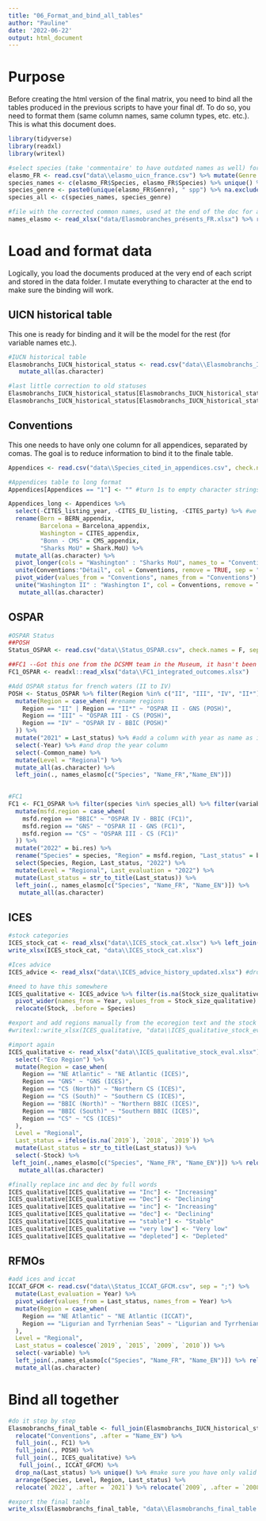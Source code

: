 ```yaml
---
title: "06_Format_and_bind_all_tables"
author: "Pauline"
date: '2022-06-22'
output: html_document
---
```


# Purpose
Before creating the html version of the final matrix, you need to bind all the tables produced in the previous scripts to have your final df. To do so, you need to format them (same column names, same column types, etc. etc.). This is what this document does.

```r
library(tidyverse)
library(readxl)
library(writexl)

#select species (take 'commentaire' to have outdated names as well) for FC1 OSPAR
elasmo_FR <- read.csv("data\\elasmo_uicn_france.csv") %>% mutate(Genre = word(.$Species, 1))
species_names <- c(elasmo_FR$Species, elasmo_FR$Species) %>% unique() %>% na.exclude()
species_genre <- paste0(unique(elasmo_FR$Genre), " spp") %>% na.exclude()
species_all <- c(species_names, species_genre)

#file with the corrected common names, used at the end of the doc for adding the common names
names_elasmo <- read_xlsx("data/Elasmobranches_présents_FR.xlsx") %>% rename(Species = Espèce, Name_FR = "Nom commun", Name_EN = "Nom anglais")
```

# Load and format data
Logically, you load the documents produced at the very end of each script and stored in the data folder.
I mutate everything to character at the end to make sure the binding will work.

## UICN historical table
This one is ready for binding and it will be the model for the rest (for variable names etc.).
```r
#IUCN historical table
Elasmobranchs_IUCN_historical_status <- read.csv("data\\Elasmobranchs_IUCN_historical_status.csv", encoding = "UTF-8", check.names = F) %>%
   mutate_all(as.character)

#last little correction to old statuses
Elasmobranchs_IUCN_historical_status[Elasmobranchs_IUCN_historical_status == "nt"] <- "NT"
Elasmobranchs_IUCN_historical_status[Elasmobranchs_IUCN_historical_status == "LR/nt"] <- "NT"
```

## Conventions
This one needs to have only one column for all appendices, separated by comas. The goal is to reduce information to bind it to the finale table.
```r
Appendices <- read.csv("data\\Species_cited_in_appendices.csv", check.names = F, sep = ",")

#Appendices table to long format
Appendices[Appendices == "1"] <- "" #turn 1s to empty character strings

Appendices_long <- Appendices %>% 
  select(-CITES_listing_year, -CITES_EU_listing, -CITES_party) %>% #we don't need these columns : for CITES keep only CITES_appendix
  rename(Bern = BERN_appendix, 
         Barcelona = Barcelona_appendix, 
         Washington = CITES_appendix, 
         "Bonn - CMS" = CMS_appendix,
         "Sharks MoU" = Shark.MoU) %>%
  mutate_all(as.character) %>%
  pivot_longer(cols = "Washington" : "Sharks MoU", names_to = "Conventions", values_to = "Détail", values_drop_na = T) %>%
  unite(Conventions:"Détail", col = Conventions, remove = TRUE, sep = " ", na.rm = T) %>%
  pivot_wider(values_from = "Conventions", names_from = "Conventions") %>% #group by wasn't working
  unite("Washington II" : "Washington I", col = Conventions, remove = T, sep = ", ", na.rm = T) %>%
   mutate_all(as.character)
```

## OSPAR
```r
#OSPAR Status
##POSH
Status_OSPAR <- read.csv("data\\Status_OSPAR.csv", check.names = F, sep = ";") #to have symbols

##FC1 --Got this one from the DCSMM team in the Museum, it hasn't been published yet
FC1_OSPAR <- readxl::read_xlsx("data\\FC1_integrated_outcomes.xlsx")

#Add OSPAR status for french waters (II to IV)
POSH <- Status_OSPAR %>% filter(Region %in% c("II", "III", "IV", "II*")) %>%
  mutate(Region = case_when( #rename regions
    Region == "II" | Region == "II*" ~ "OSPAR II - GNS (POSH)",
    Region == "III" ~ "OSPAR III - CS (POSH)",
    Region == "IV" ~ "OSPAR IV - BBIC (POSH)"
  )) %>%
  mutate("2021" = Last_status) %>% #add a column with year as name as in elasmo table
  select(-Year) %>% #and drop the year column
  select(-Common_name) %>%
  mutate(Level = "Regional") %>%
  mutate_all(as.character) %>%
  left_join(., names_elasmo[c("Species", "Name_FR","Name_EN")])
  

#FC1
FC1 <- FC1_OSPAR %>% filter(species %in% species_all) %>% filter(variable == "Long") %>% #keep only long term trend
  mutate(msfd.region = case_when(
    msfd.region == "BBIC" ~ "OSPAR IV - BBIC (FC1)",
    msfd.region == "GNS" ~ "OSPAR II - GNS (FC1)",
    msfd.region == "CS" ~ "OSPAR III - CS (FC1)"
  )) %>%
  mutate("2022" = bi.res) %>%
  rename("Species" = species, "Region" = msfd.region, "Last_status" = bi.res) %>% 
  select(Species, Region, Last_status, "2022") %>%
  mutate(Level = "Regional", Last_evaluation = "2022") %>%
  mutate(Last_status = str_to_title(Last_status)) %>%
  left_join(., names_elasmo[c("Species", "Name_FR", "Name_EN")]) %>%
   mutate_all(as.character)
```

## ICES
```r
#stock categories
ICES_stock_cat <- read_xlsx("data\\ICES_stock_cat.xlsx") %>% left_join(., names_elasmo[c("Species", "Name_FR", "Name_EN")]) %>% relocate(c("Name_FR", "Name_EN"), .after = Species)
write_xlsx(ICES_stock_cat, "data\\ICES_stock_cat.xlsx")

#Ices advice
ICES_advice <- read_xlsx("data\\ICES_advice_history_updated.xlsx") #drop 1st id col

#need to have this somewhere 
ICES_qualitative <- ICES_advice %>% filter(is.na(Stock_size_qualitative) == F) %>% select(Species, Stock_size_qualitative, Stock, "Eco Region", Year) %>%
  pivot_wider(names_from = Year, values_from = Stock_size_qualitative) %>%
  relocate(Stock, .before = Species) 

#export and add regions manually from the ecoregion text and the stock's name (sorry, didn't find a better way)
#writexl::write_xlsx(ICES_qualitative, "data\\ICES_qualitative_stock_eval.xlsx")

#import again
ICES_qualitative <- read_xlsx("data\\ICES_qualitative_stock_eval.xlsx") %>%
  select(-"Eco Region") %>%
  mutate(Region = case_when(
    Region == "NE Atlantic" ~ "NE Atlantic (ICES)",
    Region == "GNS" ~ "GNS (ICES)",
    Region == "CS (North)" ~ "Northern CS (ICES)",
    Region == "CS (South)" ~ "Southern CS (ICES)",
    Region == "BBIC (North)" ~ "Northern BBIC (ICES)",
    Region == "BBIC (South)" ~ "Southern BBIC (ICES)",
    Region == "CS" ~ "CS (ICES)"
  ),
  Level = "Regional",
  Last_status = ifelse(is.na(`2019`), `2018`, `2019`)) %>% 
  mutate(Last_status = str_to_title(Last_status)) %>%
  select(-Stock) %>%
 left_join(.,names_elasmo[c("Species", "Name_FR", "Name_EN")]) %>% relocate(c("Name_FR", "Name_EN"), .after = "Species") %>%
   mutate_all(as.character)

#finally replace inc and dec by full words
ICES_qualitative[ICES_qualitative == "Inc"] <- "Increasing"
ICES_qualitative[ICES_qualitative == "Dec"] <- "Declining"
ICES_qualitative[ICES_qualitative == "inc"] <- "Increasing"
ICES_qualitative[ICES_qualitative == "dec"] <- "Declining"
ICES_qualitative[ICES_qualitative == "stable"] <- "Stable"
ICES_qualitative[ICES_qualitative == "very low"] <- "Very low"
ICES_qualitative[ICES_qualitative == "depleted"] <- "Depleted"
```

## RFMOs
```r
#add ices and iccat
ICCAT_GFCM <- read.csv("data\\Status_ICCAT_GFCM.csv", sep = ";") %>%
  mutate(Last_evaluation = Year) %>%
  pivot_wider(values_from = Last_status, names_from = Year) %>%
  mutate(Region = case_when(
    Region == "NE Atlantic" ~ "NE Atlantic (ICCAT)",
    Region == "Ligurian and Tyrrhenian Seas" ~ "Ligurian and Tyrrhenian Seas (GFCM)" 
  ),
  Level = "Regional",
  Last_status = coalesce(`2019`, `2015`, `2009`, `2010`)) %>%
  select(-variable) %>%
  left_join(.,names_elasmo[c("Species", "Name_FR", "Name_EN")]) %>% relocate(c("Name_FR", "Name_EN"), .after = "Species") %>%
  mutate_all(as.character)
```

# Bind all together
```r
#do it step by step
Elasmobranchs_final_table <- full_join(Elasmobranchs_IUCN_historical_status, Appendices_long) %>% 
  relocate("Conventions", .after = "Name_EN") %>%
  full_join(., FC1) %>%
  full_join(., POSH) %>%
  full_join(., ICES_qualitative) %>%
   full_join(., ICCAT_GFCM) %>%
  drop_na(Last_status) %>% unique() %>% #make sure you have only valid rows
  arrange(Species, Level, Region, Last_status) %>%
  relocate(`2022`, .after = `2021`) %>% relocate(`2009`, .after = `2008`) #check that the year columns are in the right order !

#export the final table
write_xlsx(Elasmobranchs_final_table, "data\\Elasmobranchs_final_table.xlsx")
```
